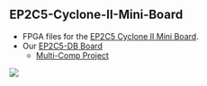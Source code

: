 == EP2C5-Cyclone-II-Mini-Board ==

* FPGA files for the [http://land-boards.com/blwiki/index.php?title=Cyclone_II_EP2C5_Mini_Dev_Board EP2C5 Cyclone II Mini Board].
* Our [http://land-boards.com/blwiki/index.php?title=EP2C5-DB EP2C5-DB Board]
** [https://github.com/douggilliland/MultiComp Multi-Comp Project]

<img src="http://land-boards.com/blwiki/images/d/d9/EP2C5-DB_RevX6_720px-rot.png"></a>
